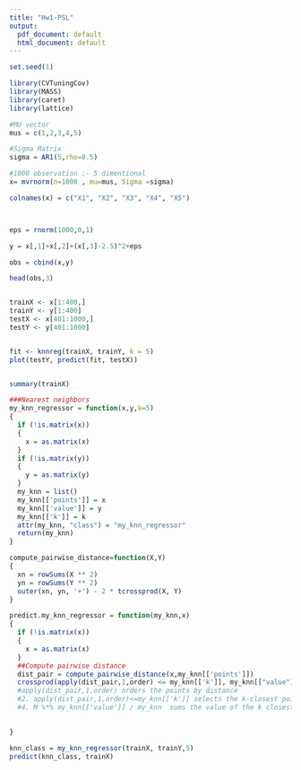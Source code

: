 ---
title: "Hw1-PSL"
output:
  pdf_document: default
  html_document: default
---
```{r}
set.seed(1)

library(CVTuningCov)
library(MASS)
library(caret)
library(lattice)

#MU vector 
mus = c(1,2,3,4,5) 

#Sigma Matrix 
sigma = AR1(5,rho=0.5)

#1000 observation :- 5 dimentional 
x= mvrnorm(n=1000 , mu=mus, Sigma =sigma)

colnames(x) = c("X1", "X2", "X3", "X4", "X5")



eps = rnorm(1000,0,1)

y = x[,1]+x[,2]+(x[,3]-2.5)^2+eps

obs = cbind(x,y)

head(obs,3)


trainX <- x[1:400,]
trainY <- y[1:400]
testX <- x[401:1000,]
testY <- y[401:1000]


fit <- knnreg(trainX, trainY, k = 5)
plot(testY, predict(fit, testX))



```

```{r}
summary(trainX)
```


```{r}
###Nearest neighbors
my_knn_regressor = function(x,y,k=5)
{
  if (!is.matrix(x))
  {
    x = as.matrix(x)
  }
  if (!is.matrix(y))
  {
    y = as.matrix(y)
  }
  my_knn = list()
  my_knn[['points']] = x
  my_knn[['value']] = y
  my_knn[['k']] = k
  attr(my_knn, "class") = "my_knn_regressor"
  return(my_knn)
}

```


```{r}
compute_pairwise_distance=function(X,Y)
{
  xn = rowSums(X ** 2)
  yn = rowSums(Y ** 2)
  outer(xn, yn, '+') - 2 * tcrossprod(X, Y)
}

```


```{r}
predict.my_knn_regressor = function(my_knn,x)
{
  if (!is.matrix(x))
  {
    x = as.matrix(x)
  }
  ##Compute pairwise distance
  dist_pair = compute_pairwise_distance(x,my_knn[['points']])
  crossprod(apply(dist_pair,1,order) <= my_knn[['k']], my_knn[["value"]]) / my_knn[['k']]
  #apply(dist_pair,1,order) orders the points by distance
  #2. apply(dist_pair,1,order)<=my_knn[['k']] selects the k-closest points to each point in our new dataset 
  #4. M %*% my_knn[['value']] / my_knn  sums the value of the k closest points and normalises it by k 

  
}

```


```{r}
knn_class = my_knn_regressor(trainX, trainY,5)
predict(knn_class, trainX)

```

